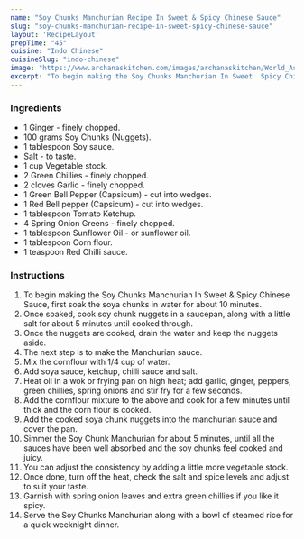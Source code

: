 ---
name: "Soy Chunks Manchurian Recipe In Sweet & Spicy Chinese Sauce"
slug: "soy-chunks-manchurian-recipe-in-sweet-spicy-chinese-sauce"
layout: 'RecipeLayout'
prepTime: "45"
cuisine: "Indo Chinese"
cuisineSlug: "indo-chinese"
image: "https://www.archanaskitchen.com/images/archanaskitchen/World_Asian/Soy_Chunks_Manchurian_Recipe_in_Sweet_and_Spicy_Chinese_Sauce-1.jpg"
excerpt: "To begin making the Soy Chunks Manchurian In Sweet  Spicy Chinese Sauce, first soak the soya chunks in water for about 10 minutes"
---

### Ingredients

- 1 Ginger - finely chopped.
- 100 grams Soy Chunks (Nuggets).
- 1 tablespoon Soy sauce.
- Salt - to taste.
- 1 cup Vegetable stock.
- 2 Green Chillies - finely chopped.
- 2 cloves Garlic - finely chopped.
- 1 Green Bell Pepper (Capsicum) - cut into wedges.
- 1 Red Bell pepper (Capsicum) - cut into wedges.
- 1 tablespoon Tomato Ketchup.
- 4 Spring Onion Greens - finely chopped.
- 1 tablespoon Sunflower Oil - or sunflower oil.
- 1 tablespoon Corn flour.
- 1 teaspoon Red Chilli sauce.

### Instructions

1. To begin making the Soy Chunks Manchurian In Sweet & Spicy Chinese Sauce, first soak the soya chunks in water for about 10 minutes.
1. Once soaked, cook soy chunk nuggets in a saucepan, along with a little salt for about 5 minutes until cooked through.
1. Once the nuggets are cooked, drain the water and keep the nuggets aside.
1. The next step is to make the Manchurian sauce.
1. Mix the cornflour with 1/4 cup of water.
1. Add soya sauce, ketchup, chilli sauce and salt.
1. Heat oil in a wok or frying pan on high heat; add garlic, ginger, peppers, green chillies, spring onions and stir fry for a few seconds.
1. Add the cornflour mixture to the above and cook for a few minutes until thick and the corn flour is cooked.
1. Add the cooked soya chunk nuggets into the manchurian sauce and cover the pan.
1. Simmer the Soy Chunk Manchurian for about 5 minutes, until all the sauces have been well absorbed and the soy chunks feel cooked and juicy.
1. You can adjust the consistency by adding a little more vegetable stock.
1. Once done, turn off the heat, check the salt and spice levels and adjust to suit your taste.
1. Garnish with spring onion leaves and extra green chillies if you like it spicy.
1. Serve the Soy Chunks Manchurian along with a bowl of steamed rice for a quick weeknight dinner.
